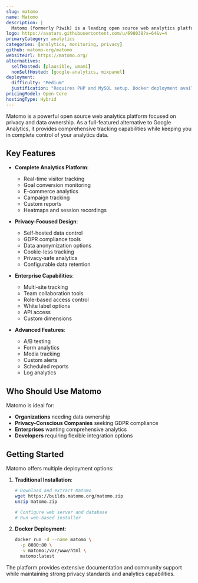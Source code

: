 ```yaml
---
slug: matomo
name: Matomo
description: |
  Matomo (formerly Piwik) is a leading open source web analytics platform that gives you complete control over your data. It's a privacy-focused alternative to Google Analytics with comprehensive tracking and reporting capabilities.
logo: https://avatars.githubusercontent.com/u/698038?s=64&v=4
primaryCategory: analytics
categories: [analytics, monitoring, privacy]
github: matomo-org/matomo
websiteUrl: https://matomo.org/
alternatives:
  selfHosted: [plausible, umami]
  nonSelfHosted: [google-analytics, mixpanel]
deployment:
  difficulty: "Medium"
  justification: "Requires PHP and MySQL setup. Docker deployment available but configuration needed for production use."
pricingModel: Open-Core
hostingType: Hybrid
---
```


Matomo is a powerful open source web analytics platform focused on privacy and data
ownership. As a full-featured alternative to Google Analytics, it provides comprehensive
tracking capabilities while keeping you in complete control of your analytics data.

## Key Features

- **Complete Analytics Platform**:

  - Real-time visitor tracking
  - Goal conversion monitoring
  - E-commerce analytics
  - Campaign tracking
  - Custom reports
  - Heatmaps and session recordings

- **Privacy-Focused Design**:

  - Self-hosted data control
  - GDPR compliance tools
  - Data anonymization options
  - Cookie-less tracking
  - Privacy-safe analytics
  - Configurable data retention

- **Enterprise Capabilities**:

  - Multi-site tracking
  - Team collaboration tools
  - Role-based access control
  - White label options
  - API access
  - Custom dimensions

- **Advanced Features**:
  - A/B testing
  - Form analytics
  - Media tracking
  - Custom alerts
  - Scheduled reports
  - Log analytics

## Who Should Use Matomo

Matomo is ideal for:

- **Organizations** needing data ownership
- **Privacy-Conscious Companies** seeking GDPR compliance
- **Enterprises** wanting comprehensive analytics
- **Developers** requiring flexible integration options

## Getting Started

Matomo offers multiple deployment options:

1. **Traditional Installation**:

   ```bash
   # Download and extract Matomo
   wget https://builds.matomo.org/matomo.zip
   unzip matomo.zip

   # Configure web server and database
   # Run web-based installer
   ```

2. **Docker Deployment**:
   ```bash
   docker run -d --name matomo \
     -p 8080:80 \
     -v matomo:/var/www/html \
     matomo:latest
   ```

The platform provides extensive documentation and community support while
maintaining strong privacy standards and analytics capabilities.

